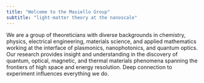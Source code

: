 ```yaml
---
title: "Welcome to the Masiello Group"
subtitle: "light-matter theory at the nanoscale"
---
```


We are a group of theoreticians with diverse backgrounds in chemistry, physics, electrical engineering, materials science, and applied mathematics working at the interface of plasmonics, nanophotonics, and quantum optics. Our research provides insight and understanding in the discovery of quantum, optical, magnetic, and thermal materials phenomena spanning the frontiers of high space and energy resolution. Deep connection to experiment influences everything we do.
